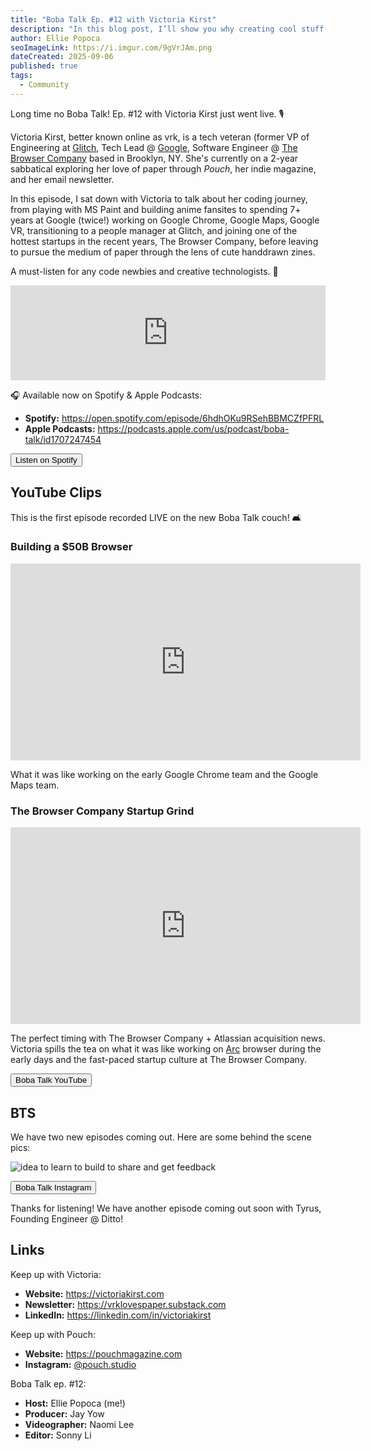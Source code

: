 ```yaml
---
title: "Boba Talk Ep. #12 with Victoria Kirst"
description: "In this blog post, I’ll show you why creating cool stuff is one of the best ways to learn new skills, walk you through a step-by-step process to get started, and share 12 cool, beginner-friendly coding project ideas (with real examples). 💃🏽"
author: Ellie Popoca
seoImageLink: https://i.imgur.com/9gVrJAm.png
dateCreated: 2025-09-06
published: true
tags:
  - Community
---
```


Long time no Boba Talk! Ep. #12 with Victoria Kirst just went live. 🎙️

Victoria Kirst, better known online as vrk, is a tech veteran (former VP of Engineering at [Glitch](https://glitch.com), Tech Lead @ [Google](https://google.com), Software Engineer @ [The Browser Company](https://www.thebrowser.company) based in Brooklyn, NY. She's currently on a 2-year sabbatical exploring her love of paper through _Pouch_, her indie magazine, and her email newsletter. 

In this episode, I sat down with Victoria to talk about her coding journey, from playing with MS Paint and building anime fansites to spending 7+ years at Google (twice!) working on Google Chrome, Google Maps, Google VR, transitioning to a people manager at Glitch, and joining one of the hottest startups in the recent years, The Browser Company, before leaving to pursue the medium of paper through the lens of cute handdrawn zines.

A must-listen for any code newbies and creative technologists. 💌

<iframe style={{ borderRadius: "12px" }} src="https://open.spotify.com/embed/episode/6hdhOKu9RSehBBMCZfPFRL?utm_source=generator&theme=0" width="100%" height="152" frameBorder="0" allowFullScreen allow="autoplay; clipboard-write; encrypted-media; fullscreen; picture-in-picture" loading="lazy"></iframe>

🎧 Available now on Spotify & Apple Podcasts:

- **Spotify:** https://open.spotify.com/episode/6hdhOKu9RSehBBMCZfPFRL
- **Apple Podcasts:** https://podcasts.apple.com/us/podcast/boba-talk/id1707247454

<div style={{ display: "flex", justifyContent: "center", marginBottom: "1.2rem", transform: "scale(.9)" }}>
  <a href="https://open.spotify.com/episode/6hdhOKu9RSehBBMCZfPFRL?si=13d8939cd0b94026" style={{ all: "unset" }} target="_blank" and rel="noopener noreferrer"><Button variant="yellow">Listen on Spotify</Button></a>
</div>

## YouTube Clips

This is the first episode recorded LIVE on the new Boba Talk couch! 🛋️

### Building a $50B Browser

<iframe width="560" height="315" src="https://www.youtube.com/embed/3bF5uhKHPCM?si=S-mKA5TBasi9qic8" title="YouTube video player" frameborder="0" allow="accelerometer; autoplay; clipboard-write; encrypted-media; gyroscope; picture-in-picture; web-share" referrerpolicy="strict-origin-when-cross-origin" allowfullscreen></iframe>

What it was like working on the early Google Chrome team and the Google Maps team.

### The Browser Company Startup Grind

<iframe width="560" height="315" src="https://www.youtube.com/embed/Z35Hyd7c_As?si=odnGaX4RdrK5fAzi" title="YouTube video player" frameborder="0" allow="accelerometer; autoplay; clipboard-write; encrypted-media; gyroscope; picture-in-picture; web-share" referrerpolicy="strict-origin-when-cross-origin" allowfullscreen></iframe>

The perfect timing with The Browser Company + Atlassian acquisition news. Victoria spills the tea on what it was like working on [Arc](https://arc.net) browser during the early days and the fast-paced startup culture at The Browser Company.

<div style={{ display: "flex", justifyContent: "center", marginBottom: "1.2rem", transform: "scale(.9)" }}>
  <a href="https://www.youtube.com/@bobatalk" style={{ all: "unset" }} target="_blank" and rel="noopener noreferrer"><Button variant="yellow">Boba Talk YouTube</Button></a>
</div>

## BTS

We have two new episodes coming out. Here are some behind the scene pics:

![idea to learn to build to share and get feedback](https://i.imgur.com/ppvMokp.png)

<div style={{ display: "flex", justifyContent: "center", marginBottom: "1.2rem", transform: "scale(.9)" }}>
  <a href="https://www.instagram.com/bobatalk.pod" style={{ all: "unset" }} target="_blank" and rel="noopener noreferrer"><Button variant="yellow">Boba Talk Instagram</Button></a>
</div>

Thanks for listening! We have another episode coming out soon with Tyrus, Founding Engineer @ Ditto!

## Links

Keep up with Victoria:

- **Website:** ⁠https://victoriakirst.com⁠
- **Newsletter:** ⁠https://vrklovespaper.substack.com⁠
- **LinkedIn:** ⁠https://linkedin.com/in/victoriakirst⁠

Keep up with Pouch:

- **Website:** ⁠⁠https://pouchmagazine.com
- ⁠**Instagram:** ⁠[@pouch.studio](https://instagram.com/pouch.studio)

Boba Talk ep. #12:

- **Host:** Ellie Popoca (me!)
- **Producer:** Jay Yow
- **Videographer:** Naomi Lee
- **Editor:** Sonny Li
